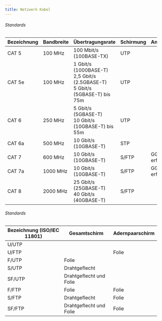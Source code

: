 ```yaml
---
title: Netzwerk Kabel
---
```




###### Standards

| Bezeichnung | Bandbreite | Übertragungsrate | Schirmung | Anmerkungen |
|-|-|-|-|-|
| CAT 5 | 100 MHz | 100 Mbit/s (100BASE-TX) | UTP | |
| CAT 5e | 100 MHz | 1 Gbit/s (1000BASE-T)<br/>2,5 Gbit/s (2.5GBASE-T)<br/>5 Gbit/s (5GBASE-T) bis 75m | UTP | |
| CAT 6 | 250 MHz | 5 Gbit/s (5GBASE-T)<br/>10 Gbit/s (10GBASE-T) bis 55m | UTP | |
| CAT 6a | 500 MHz | 10 Gbit/s (10GBASE-T) | STP | |
| CAT 7 | 600 MHz | 10 Gbit/s (10GBASE-T) | S/FTP | GG45 Stecker erforderlich |
| CAT 7a | 1000 MHz | 10 Gbit/s (10GBASE-T) | S/FTP | GG45 Stecker erforderlich |
| CAT 8 | 2000 MHz | 25 Gbit/s (25GBASE-T)<br/>40 Gbit/s (40GBASE-T) | S/FTP | |

###### Standards

| Bezeichnung (ISO/IEC 11801) | Gesamtschirm | Adernpaarschirm |
|-|-|-|
| U/UTP | | |
| U/FTP | | Folie |
| F/UTP | Folie | |
| S/UTP | Drahtgeflecht | |
| SF/UTP | Drahtgeflecht und Folie | |
| F/FTP | Folie | Folie |
| S/FTP | Drahtgeflecht | Folie |
| SF/FTP | Drahtgeflecht und Folie | Folie |